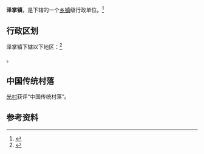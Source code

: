 {{中国乡级行政区|14/08/25/102/000}}

'''泽掌镇'''，是{{PRC admin/fullname|14/08/25/102/000|3}}下辖的一个[[乡镇|乡镇]]级行政单位。<ref>{{PRC admin/ref sgc|{{PRC admin/parent|14/08/25/102/000}}}}</ref>

== 行政区划 ==

泽掌镇下辖以下地区：<ref>{{PRC admin/ref sgc|14/08/25/102/000}}</ref>

{{PRC admin/children|14/08/25/102/000}}。

==中国传统村落==
[[光村|光村]]获评“中国传统村落”。

== 参考资料 ==

{{reflist}}

{{行政区划小作品}}
{{PRC admin/navcat|14/08/25/102/000}}